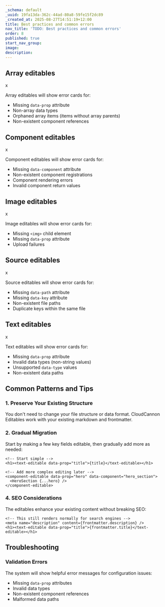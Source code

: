 ```yaml
---
_schema: default
_uuid: 19fa13da-362c-44ad-80a8-59fe15f2dc89
_created_at: 2025-08-27T14:51:19+12:00
title: Best practices and common errors
nav_title: 'TODO: Best practices and common errors'
order: 8
published: true
start_nav_group:
image:
description:
---
```

## Array editables

x

Array editables will show error cards for:

* Missing `data-prop` attribute
* Non-array data types
* Orphaned array items (items without array parents)
* Non-existent component references

## Component editables

x

Component editables will show error cards for:

* Missing `data-component` attribute
* Non-existent component registrations
* Component rendering errors
* Invalid component return values

## Image editables

x

Image editables will show error cards for:

* Missing `<img>` child element
* Missing `data-prop` attribute
* Upload failures

## Source editables

x

Source editables will show error cards for:

* Missing `data-path` attribute
* Missing `data-key` attribute
* Non-existent file paths
* Duplicate keys within the same file

## Text editables

x

Text editables will show error cards for:

* Missing `data-prop` attribute
* Invalid data types (non-string values)
* Unsupported `data-type` values
* Non-existent data paths

## Common Patterns and Tips

### 1. Preserve Your Existing Structure

You don't need to change your file structure or data format. CloudCannon Editables work with your existing markdown and frontmatter.

### 2. Gradual Migration

Start by making a few key fields editable, then gradually add more as needed:

```astro
<!-- Start simple -->
<h1><text-editable data-prop="title">{title}</text-editable></h1>

<!-- Add more complex editing later -->
<component-editable data-prop="hero" data-component="hero_section">
  <HeroSection {...hero} />
</component-editable>
```

### 4. SEO Considerations

The editables enhance your existing content without breaking SEO:

```astro
<!-- This still renders normally for search engines -->
<meta name="description" content={frontmatter.description} />
<h1><text-editable data-prop="title">{frontmatter.title}</text-editable></h1>
```

## Troubleshooting

### Validation Errors

The system will show helpful error messages for configuration issues:

- Missing `data-prop` attributes
- Invalid data types
- Non-existent component references
- Malformed data paths